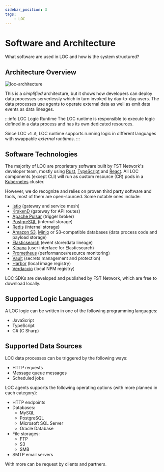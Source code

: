 ```yaml
---
sidebar_position: 3
tags:
    - LOC
---
```


# Software and Architecture

What software are used in LOC and how is the system structured?

## Architecture Overview

<div className="center-padded-sm">
    <img
        src={require("/img/system/loc-architecture.png").default}
        alt="loc-architecture"
    />
</div>

This is a _simplified_ architecture, but it shows how developers can deploy data processes serverlessly which in turn invoked by day-to-day users. The data processes use agents to operate external data as well as emit data events as data lineages.

:::info LOC Logic Runtime
The LOC runtime is responsible to execute logic defined in a data process and has its own dedicated resources.

Since LOC `v1.0`, LOC runtime supports running logic in different languages with swappable _external runtimes_.
:::

## Software Technologies

The majority of LOC are proprietary software built by FST Network's developer team, mostly using [Rust](https://www.rust-lang.org/), [TypeScript](https://www.typescriptlang.org/) and [React](https://reactjs.org/). All LOC components (except CLI) will run as custom resource (CR) pods in a [Kubernetes](https://kubernetes.io/) cluster.

However, we do recognize and relies on proven third party software and tools, most of them are open-sourced. Some notable ones include:

-   [Istio](https://istio.io/) (gateway and service mesh)
-   [KrakenD](https://www.krakend.io/) (gateway for API routes)
-   [Apache Pulsar](https://pulsar.apache.org/) (trigger broker)
-   [PostgreSQL](https://www.postgresql.org/) (internal storage)
-   [Redis](https://redis.io/) (internal storage)
-   [Amazon S3](https://aws.amazon.com/s3/), [Minio](https://min.io/) or S3-compatible databases (data process code and payload storage)
-   [Elasticsearch](https://www.elastic.co/) (event store/data lineage)
-   [Kibana](https://www.elastic.co/kibana/) (user interface for Elasticsearch)
-   [Prometheus](https://prometheus.io/) (performance/resource monitoring)
-   [Vault](https://www.vaultproject.io/) (secrets management and protection)
-   [Harbor](https://goharbor.io/) (local image registry)
-   [Verdaccio](https://verdaccio.org/) (local NPM registry)

LOC SDKs are developed and published by FST Network, which are free to download locally.

## Supported Logic Languages

A LOC logic can be written in one of the following programming languages:

-   JavaScript
-   TypeScript
-   C# (C Sharp)

## Supported Data Sources

LOC data processes can be triggered by the following ways:

-   HTTP requests
-   Message queue messages
-   Scheduled jobs

LOC agents supports the following operating options (with more planned in each category):

-   HTTP endpoints
-   Databases:
    -   MySQL
    -   PostgreSQL
    -   Microsoft SQL Server
    -   Oracle Database
-   File storages:
    -   FTP
    -   S3
    -   SMB
-   SMTP email servers

With more can be request by clients and partners.
